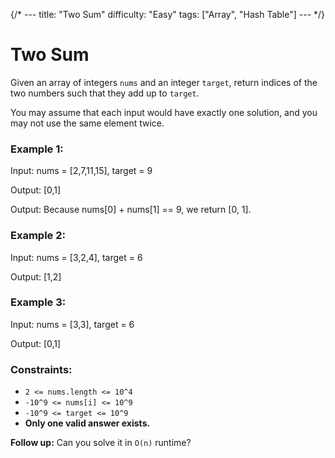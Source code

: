 {/* ---
title: "Two Sum"
difficulty: "Easy"
tags: ["Array", "Hash Table"]
--- */}

# Two Sum

Given an array of integers `nums` and an integer `target`, return indices of the two numbers such that they add up to `target`.

You may assume that each input would have exactly one solution, and you may not use the same element twice.

### Example 1:
Input: nums = [2,7,11,15], target = 9

Output: [0,1]

Output: Because nums[0] + nums[1] == 9, we return [0, 1].


### Example 2:

Input: nums = [3,2,4], target = 6

Output: [1,2]


### Example 3:

Input: nums = [3,3], target = 6

Output: [0,1]

### Constraints:

- ```2 <= nums.length <= 10^4```
- ```-10^9 <= nums[i] <= 10^9```
- ```-10^9 <= target <= 10^9```
- **Only one valid answer exists.**

**Follow up:** Can you solve it in `O(n)` runtime?